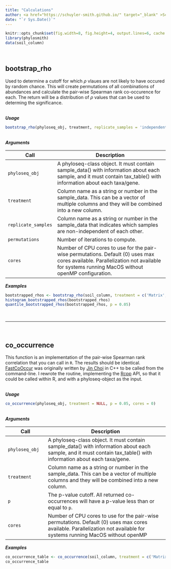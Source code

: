 ```yaml
---
title: "Calculations"
author: <a href="https://schuyler-smith.github.io/" target="_blank" >Schuyler D. Smith</a>
date: "`r Sys.Date()`"
---
```


```r
knitr::opts_chunk$set(fig.width=8, fig.height=4, output.lines=6, cache = TRUE)
library(phylosmith)
data(soil_column)
```

<br>

## bootstrap_rho
<a name="bootstrap_rho"></a>

Used to determine a cutoff for which $\rho$ vlaues are not likely to have occured by random chance. This will create permutations of all combinations of abundances and calculate the pair-wise Spearman rank co-occurence for each. The return will be a distribution of $\rho$ values that can be used to determing the significance.

<br>
***Usage***
```r
bootstrap_rho(phyloseq_obj, treatment, replicate_samples = 'independent', permutations = 100, cores = 0)
```

<br>
***Arguments***

Call | Description
-------------------- | ------------------------------------------------------------
`phyloseq_obj` | A phyloseq-class object. It must contain sample_data() with information about each sample, and it must contain tax_table() with information about each taxa/gene.
`treatment` | Column name as a string or number in the sample_data. This can be a vector of multiple columns and they will be combined into a new column.
`replicate_samples` | Column name as a string or number in the sample_data that indicates which samples are non-independent of each other.
`permutations` | Number of iterations to compute.
`cores` | Number of CPU cores to use for the pair-wise permutations. Default (0) uses max cores available. Parallelization not available for systems running MacOS without openMP configuration.

***Examples***

```r
bootstrapped_rhos <- bootstrap_rho(soil_column, treatment = c('Matrix', 'Treatment'), permutations = 5)
histogram_bootstrapped_rhos(bootstrapped_rhos)
quantile_bootstrapped_rhos(bootstrapped_rhos, p = 0.05)
```

<br>

***

<br>

## co_occurrence
<a name="co_occurrence"></a>

This function is an implementation of the pair-wise Spearman rank correlation that you can call in `R`. The results should be identical. <a href="https://github.com/germs-lab/FastCoOccur" target="_blank" >FastCoOccur</a> was originally written by <a href="https://github.com/metajinomics" target="_blank" >Jin Choi</a> in C++ to be called from the command-line. I rewrote the routine, implementing the <a href="http://www.rcpp.org/" target="_blank" >Rcpp</a> API, so that it could be called within R, and with a phyloseq-object as the input. 

<br>
***Usage***
```r
co_occurrence(phyloseq_obj, treatment = NULL, p = 0.05, cores = 0)
```
<br>
***Arguments***

Call | Description
-------------------- | ------------------------------------------------------------
`phyloseq_obj` | A phyloseq-class object. It must contain sample_data() with information about each sample, and it must contain tax_table() with information about each taxa/gene.
`treatment` | Column name as a string or number in the sample_data. This can be a vector of multiple columns and they will be combined into a new column.
`p` | The p-value cutoff. All returned co-occurrences will have a p-value less than or equal to `p`.
`cores` | Number of CPU cores to use for the pair-wise permutations. Default (0) uses max cores available. Parallelization not available for systems running MacOS without openMP 

***Examples***

```r
co_occurrence_table <- co_occurrence(soil_column, treatment = c('Matrix', 'Treatment'), p = 0.05)
co_occurrence_table
```